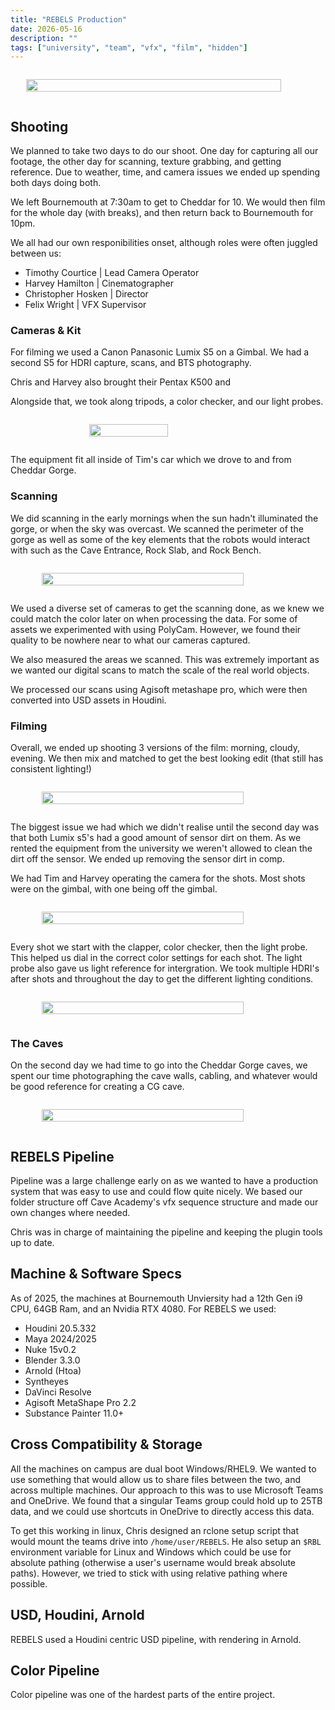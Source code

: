 ```yaml
---
title: "REBELS Production"
date: 2026-05-16
description: ""
tags: ["university", "team", "vfx", "film", "hidden"]
---
```


<div style="display:flex; flex-direction: row; justify-content: center;">
<img src="/public/blog/rebels/production/rbl_team_photo_001_JPG.jpg" style="width: 90%; margin: 1em;"/>
</div>

## Shooting

We planned to take two days to do our shoot. 
One day for capturing all our footage, the other day for scanning, texture grabbing, and getting reference. 
Due to weather, time, and camera issues we ended up spending both days doing both.

We left Bournemouth at 7:30am to get to Cheddar for 10. We would then film for the whole day (with breaks), and then return back to Bournemouth for 10pm.

We all had our own responibilities onset, although roles were often juggled between us:

- Timothy Courtice | Lead Camera Operator
- Harvey Hamilton | Cinematographer
- Christopher Hosken | Director
- Felix Wright | VFX Supervisor

### Cameras & Kit

For filming we used a Canon Panasonic Lumix S5 on a Gimbal. We had a second S5 for HDRI capture, scans, and BTS photography.

Chris and Harvey also brought their Pentax K500 and 

Alongside that, we took along tripods, a color checker, and our light probes.

<div style="display:flex; flex-direction: row; justify-content: center;">
<img src="/public/blog/rebels/production/kit.png" style="width: 50%; margin: 1em;"/>
</div>

The equipment fit all inside of Tim's car which we drove to and from Cheddar Gorge.

### Scanning

We did scanning in the early mornings when the sun hadn't illuminated the gorge, or when the sky was overcast.
We scanned the perimeter of the gorge as well as some of the key elements that the robots would interact with such as the Cave Entrance, Rock Slab, and Rock Bench.

<div style="display:flex; flex-direction: row; justify-content: center;">
<img src="/public/blog/rebels/production/scanning.jpg" style="width: 80%; margin: 1em;"/>
</div>

We used a diverse set of cameras to get the scanning done, as we knew we could match the color later on when processing the data.
For some of assets we experimented with using PolyCam. However, we found their quality to be nowhere near to what our cameras captured.

We also measured the areas we scanned. This was extremely important as we wanted our digital scans to match the scale of the real world objects.

We processed our scans using Agisoft metashape pro, which were then converted into USD assets in Houdini.

### Filming

Overall, we ended up shooting 3 versions of the film: morning, cloudy, evening. We then mix and matched to get the best looking edit (that still has consistent lighting!)

<div style="display:flex; flex-direction: row; justify-content: center;">
<img src="/public/blog/rebels/production/tim_kit.jpg" style="width: 80%; margin: 1em;"/>
</div>

The biggest issue we had which we didn't realise until the second day was that both Lumix s5's had a good amount of sensor dirt on them. 
As we rented the equipment from the university we weren't allowed to clean the dirt off the sensor. We ended up removing the sensor dirt in comp.

We had Tim and Harvey operating the camera for the shots. Most shots were on the gimbal, with one being off the gimbal.

<div style="display:flex; flex-direction: row; justify-content: center;">
<img src="/public/blog/rebels/production/harvey_cam.jpg" style="width: 80%; margin: 1em;"/>
</div>

Every shot we start with the clapper, color checker, then the light probe. This helped us dial in the correct color settings for each shot. 
The light probe also gave us light reference for intergration. We took multiple HDRI's after shots and throughout the day to get the different lighting conditions.

<div style="display:flex; flex-direction: row; justify-content: center;">
<img src="/public/blog/rebels/production/felix_color.jpg" style="width: 80%; margin: 1em;"/>
</div>

### The Caves

On the second day we had time to go into the Cheddar Gorge caves, we spent our time photographing the cave walls, cabling, and whatever would be good reference for creating a CG cave.

<div style="display:flex; flex-direction: row; justify-content: center;">
<img src="/public/blog/rebels/production/cave.png" style="width: 80%; margin: 1em;"/>
</div>

## REBELS Pipeline

Pipeline was a large challenge early on as we wanted to have a production system that was easy to use and could flow quite nicely. We based our folder structure off Cave Academy's vfx sequence structure and made our own changes where needed.

Chris was in charge of maintaining the pipeline and keeping the plugin tools up to date.

## Machine & Software Specs

As of 2025, the machines at Bournemouth Unviersity had a 12th Gen i9 CPU, 64GB Ram, and an Nvidia RTX 4080. For REBELS we used:

- Houdini 20.5.332
- Maya 2024/2025
- Nuke 15v0.2
- Blender 3.3.0
- Arnold (Htoa)
- Syntheyes
- DaVinci Resolve
- Agisoft MetaShape Pro 2.2
- Substance Painter 11.0+

## Cross Compatibility & Storage

All the machines on campus are dual boot Windows/RHEL9. We wanted to use something that would allow us to share files between the two, and across multiple machines. Our approach to this was to use Microsoft Teams and OneDrive. We found that a singular Teams group could hold up to 25TB data, and we could use shortcuts in OneDrive to directly access this data.

To get this working in linux, Chris designed an rclone setup script that would mount the teams drive into `/home/user/REBELS`. 
He also setup an `$RBL` environment variable for Linux and Windows which could be use for absolute pathing (otherwise a user's username would break absolute paths). However, we tried to stick with using relative pathing where possible.

## USD, Houdini, Arnold

REBELS used a Houdini centric USD pipeline, with rendering in Arnold.

## Color Pipeline
Color pipeline was one of the hardest parts of the entire project.